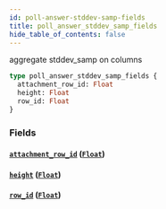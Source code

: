 ```yaml
---
id: poll-answer-stddev-samp-fields
title: poll_answer_stddev_samp_fields
hide_table_of_contents: false
---
```


aggregate stddev_samp on columns

```graphql
type poll_answer_stddev_samp_fields {
  attachment_row_id: Float
  height: Float
  row_id: Float
}
```

### Fields

#### [`attachment_row_id`](#) ([`Float`](/07-graphql/scalars/float))

#### [`height`](#) ([`Float`](/07-graphql/scalars/float))

#### [`row_id`](#) ([`Float`](/07-graphql/scalars/float))

